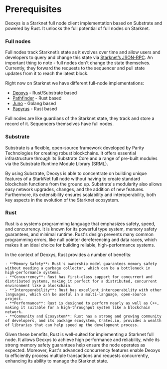 # Prerequisites 
Deoxys is a Starknet full node client implementation based on Substrate and 
powered by Rust. It unlocks the full potential of full nodes on Starknet.

### Full nodes

Full nodes track Starknet’s state as it evolves over time and allow users and developers to query and change this state via [Starknet’s JSON-RPC](https://github.com/starkware-libs/starknet-specs/blob/master/api/starknet_api_openrpc.json). An important thing to note - full nodes don't change the state themselves. Currently, they forward the requests to the sequencer and pull state updates from it to reach the latest block.

Right now on Starknet we have different full-node implementations:

- [Deoxys](https://github.com/eqlabs/pathfinder) - Rust/Substrate based
- [Pathfinder](https://github.com/eqlabs/pathfinder) - Rust based
- [Juno](https://github.com/nethermindeth/juno) - Golang based
- [Papyrus](https://github.com/starkware-libs/papyrus) - Rust based

Full nodes are like guardians of the Starknet state, they track and store a record of it. Sequencers themselves have full nodes.
### Substrate

Substrate is a flexible, open-source framework developed by Parity Technologies for creating robust blockchains. It offers essential infrastructure through its Substrate Core and a range of pre-built modules via the Substrate Runtime Module Library (SRML).

By using Substrate, Deoxys is able to concentrate on building unique features of a StarkNet full node without having to create standard blockchain functions from the ground up. Substrate's modularity also allows easy network upgrades, changes, and the addition of new features. Furthermore, its extensibility ensures scalability and interoperability, both key aspects in the evolution of the Starknet ecosystem.

### Rust

Rust is a systems programming language that emphasizes safety, speed, and concurrency. It is known for its powerful type system, memory safety guarantees, and minimal runtime. Rust's design prevents many common programming errors, like null pointer dereferencing and data races, which makes it an ideal choice for building reliable, high-performance systems.

In the context of Deoxys, Rust provides a number of benefits:

    - **Memory Safety**: Rust's ownership model guarantees memory safety without needing a garbage collector, which can be a bottleneck in high-performance systems.
    - **Concurrency**: Rust has first-class support for concurrent and distributed systems, making it perfect for a distributed, concurrent environment like a blockchain.
    - **Interoperability**: Rust has excellent interoperability with other languages, which can be useful in a multi-language, open-source project.
    - **Performance**: Rust is designed to perform nearly as well as C++, making it suitable for a high-throughput system like a blockchain network.
    - **Community and Ecosystem**: Rust has a strong and growing community of developers, and its package ecosystem, Crates.io, provides a wealth of libraries that can help speed up the development process.

Given these benefits, Rust is well-suited for implementing a Starknet full node. It allows Deoxys to achieve high performance and reliability, while its strong memory safety guarantees help ensure the node operates as expected. Moreover, Rust's advanced concurrency features enable Deoxys to efficiently process multiple transactions and requests concurrently, enhancing its ability to manage the Starknet state.

